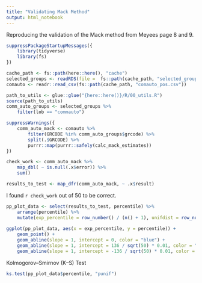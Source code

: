 ```yaml
---
title: "Validating Mack Method"
output: html_notebook
---
```


Reproducing the validation of the Mack method from Meyees page 8 and 9.

```r
suppressPackageStartupMessages({
    library(tidyverse)
    library(fs)
})

cache_path <- fs::path(here::here(), "cache")
selected_groups <- readRDS(file =  fs::path(cache_path, "selected_groups.rds"))
comauto <- readr::read_csv(fs::path(cache_path, "comauto_pos.csv"))
```


```r
path_to_utils <- glue::glue("{here::here()}/R/00_utils.R")
source(path_to_utils)
comm_auto_groups <- selected_groups %>% 
    filter(lob == "commauto")

suppressWarnings({
    comm_auto_mack <- comauto %>%
        filter(GRCODE %in% comm_auto_groups$grcode) %>%
        split(.$GRCODE) %>%
        purrr::map(purrr::safely(calc_mack_estimates))
})

check_work <- comm_auto_mack %>% 
    map_dbl( ~ is.null(.x$error)) %>% 
    sum()

results_to_test <- map_dfr(comm_auto_mack, ~ .x$result)
```

I found `r check_work` out of 50 to be correct.

```r

pp_plot_data <- select(results_to_test, percentile) %>% 
    arrange(percentile) %>%
    mutate(exp_percentile = row_number() / (n() + 1), unifdist = row_number() / n ())
           
ggplot(pp_plot_data, aes(x = exp_percentile, y = percentile)) +
    geom_point() + 
    geom_abline(slope = 1, intercept = 0, color = "blue") +
    geom_abline(slope = 1, intercept = 136 / sqrt(50) * 0.01, color = "blue") +
    geom_abline(slope = 1, intercept = -136 / sqrt(50) * 0.01, color = "blue")
```

Kolmogorov–Smirnov (K–S) Test

```r
ks.test(pp_plot_data$percentile, "punif")
```

